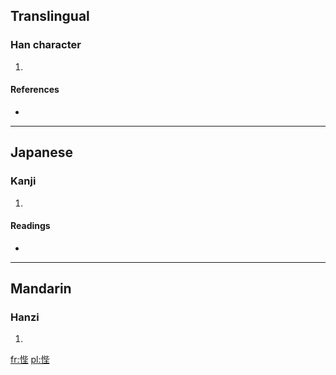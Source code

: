 ==Translingual==

===Han character===
{{Han char|rn=61|rad=心|as=07|sn=10|four=|canj=心心心土 (PPPG)}}

# {{defn|Han|sort=心07}}

====References====
* {{Han ref|kx=0386.210|dkj=10624|dj=0718.210|hdz=42303.100|uh=6082|ud=24706}}

----

==Japanese==

===Kanji===
{{ja-kanji|grade=|rs=心07}}

# {{defn|Japanese|sort=心07}}

====Readings====
* {{ja-readings|on=[[ひ]] (hi), [[へい]] (hei)|kun=[[あやまる]] (ayamaru), [[つつしむ]] (tsutsushimu)}}

----

==Mandarin==

===Hanzi===
{{cmn-hanzi|pin=[[pī]] ([[pi1]]), [[tú]] ([[tu2]])|wg=p'i<sup>1</sup>, t'u<sup>2</sup>}}

# {{defn|Mandarin|sort=心07}}

[[fr:悂]]
[[pl:悂]]